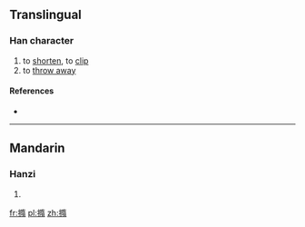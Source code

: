 ==Translingual==

===Han character===
{{Han char|rn=64|rad=手|as=12|sn=15|four=5402<sub>7</sub>|canj=手弓中月 (QNLB)|ids=⿰[[扌]][[隋]]}}

# to [[shorten]], to [[clip]]
# to [[throw away]]

====References====
* {{Han ref|kx=0457.010|dkj=12754|dj=0805.170|hdz=31950.110|uh=64B1|ud=25777|bh=E5BB|bd=58811}}

----

==Mandarin==

===Hanzi===
{{cmn-hanzi|pin=[[tuǒ]] ([[tuo3]]), [[wō]] ([[wo1]])|wg=t'o<sup>3</sup>, wo<sup>1</sup>}}

# {{defn|lang=cmn|sort=手12}}

[[fr:撱]]
[[pl:撱]]
[[zh:撱]]